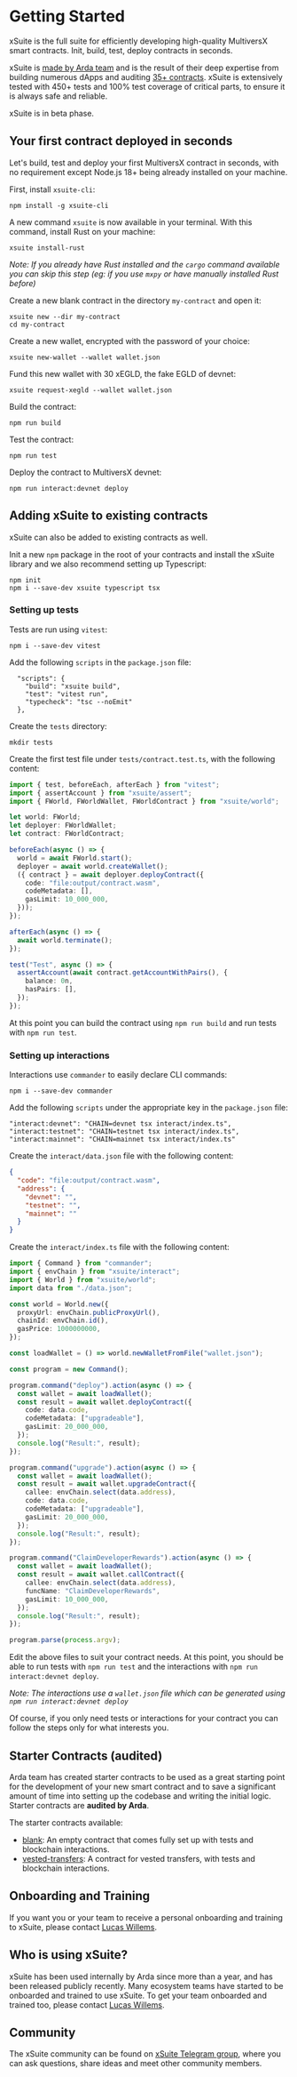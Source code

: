 
# Getting Started

xSuite is the full suite for efficiently developing high-quality MultiversX smart contracts. Init, build, test, deploy contracts in seconds.

xSuite is [made by Arda team](https://arda.run) and is the result of their deep expertise from building numerous dApps and auditing [35+ contracts](https://arda.run/audits). xSuite is extensively tested with 450+ tests and 100% test coverage of critical parts, to ensure it is always safe and reliable.

<Callout type="warning" emoji="⚠️">
  xSuite is in beta phase.
</Callout>

## Your first contract deployed in seconds

Let's build, test and deploy your first MultiversX contract in seconds, with no requirement except Node.js 18+ being already installed on your machine.

First, install `xsuite-cli`:

```
npm install -g xsuite-cli
```

A new command `xsuite` is now available in your terminal. With this command, install Rust on your machine:

```
xsuite install-rust
```

*Note: If you already have Rust installed and the `cargo` command available you can skip this step (eg: if you use `mxpy` or have manually installed Rust before)*

Create a new blank contract in the directory `my-contract` and open it:

```
xsuite new --dir my-contract
cd my-contract
```

Create a new wallet, encrypted with the password of your choice:

```
xsuite new-wallet --wallet wallet.json
```

Fund this new wallet with 30 xEGLD, the fake EGLD of devnet:

```
xsuite request-xegld --wallet wallet.json
```

Build the contract:

```
npm run build
```

Test the contract:

```
npm run test
```

Deploy the contract to MultiversX devnet:

```
npm run interact:devnet deploy
```

## Adding xSuite to existing contracts

xSuite can also be added to existing contracts as well.

Init a new `npm` package in the root of your contracts and install the xSuite library and we also recommend setting up Typescript:

```
npm init
npm i --save-dev xsuite typescript tsx
```

### Setting up tests

Tests are run using `vitest`:
```
npm i --save-dev vitest
```

Add the following `scripts` in the `package.json` file:
```
  "scripts": {
    "build": "xsuite build",
    "test": "vitest run",
    "typecheck": "tsc --noEmit"
  },
```

Create the `tests` directory:
```
mkdir tests
```

Create the first test file under `tests/contract.test.ts`, with the following content:

```ts
import { test, beforeEach, afterEach } from "vitest";
import { assertAccount } from "xsuite/assert";
import { FWorld, FWorldWallet, FWorldContract } from "xsuite/world";

let world: FWorld;
let deployer: FWorldWallet;
let contract: FWorldContract;

beforeEach(async () => {
  world = await FWorld.start();
  deployer = await world.createWallet();
  ({ contract } = await deployer.deployContract({
    code: "file:output/contract.wasm",
    codeMetadata: [],
    gasLimit: 10_000_000,
  }));
});

afterEach(async () => {
  await world.terminate();
});

test("Test", async () => {
  assertAccount(await contract.getAccountWithPairs(), {
    balance: 0n,
    hasPairs: [],
  });
});

```

At this point you can build the contract using `npm run build` and run tests with `npm run test`.

### Setting up interactions

Interactions use `commander` to easily declare CLI commands:
```
npm i --save-dev commander
```

Add the following `scripts` under the appropriate key in the `package.json` file:
```
"interact:devnet": "CHAIN=devnet tsx interact/index.ts",
"interact:testnet": "CHAIN=testnet tsx interact/index.ts",
"interact:mainnet": "CHAIN=mainnet tsx interact/index.ts"
```

Create the `interact/data.json` file with the following content:
```json
{
  "code": "file:output/contract.wasm",
  "address": {
    "devnet": "",
    "testnet": "",
    "mainnet": ""
  }
}

```

Create the `interact/index.ts` file with the following content:
```ts
import { Command } from "commander";
import { envChain } from "xsuite/interact";
import { World } from "xsuite/world";
import data from "./data.json";

const world = World.new({
  proxyUrl: envChain.publicProxyUrl(),
  chainId: envChain.id(),
  gasPrice: 1000000000,
});

const loadWallet = () => world.newWalletFromFile("wallet.json");

const program = new Command();

program.command("deploy").action(async () => {
  const wallet = await loadWallet();
  const result = await wallet.deployContract({
    code: data.code,
    codeMetadata: ["upgradeable"],
    gasLimit: 20_000_000,
  });
  console.log("Result:", result);
});

program.command("upgrade").action(async () => {
  const wallet = await loadWallet();
  const result = await wallet.upgradeContract({
    callee: envChain.select(data.address),
    code: data.code,
    codeMetadata: ["upgradeable"],
    gasLimit: 20_000_000,
  });
  console.log("Result:", result);
});

program.command("ClaimDeveloperRewards").action(async () => {
  const wallet = await loadWallet();
  const result = await wallet.callContract({
    callee: envChain.select(data.address),
    funcName: "ClaimDeveloperRewards",
    gasLimit: 10_000_000,
  });
  console.log("Result:", result);
});

program.parse(process.argv);

```

Edit the above files to suit your contract needs. At this point, you should be able to run tests with `npm run test` and the interactions with `npm run interact:devnet deploy`.

*Note: The interactions use a `wallet.json` file which can be generated using `npm run interact:devnet deploy`*

Of course, if you only need tests or interactions for your contract you can follow the steps only for what interests you.

## Starter Contracts (audited)

Arda team has created starter contracts to be used as a great starting point for the development of your new smart contract and to save a significant amount of time into setting up the codebase and writing the initial logic. Starter contracts are **audited by Arda**.

The starter contracts available:

- [blank](https://github.com/arda-org/xSuite/tree/main/contracts/blank): An empty contract that comes fully set up with tests and blockchain interactions.
- [vested-transfers](https://github.com/arda-org/xSuite/tree/main/contracts/vested-transfers): A contract for vested transfers, with tests and blockchain interactions.

## Onboarding and Training

If you want you or your team to receive a personal onboarding and training to xSuite, please contact [Lucas Willems](https://t.me/LucasWillems).

## Who is using xSuite?

xSuite has been used internally by Arda since more than a year, and has been released publicly recently. Many ecosystem teams have started to be onboarded and trained to use xSuite. To get your team onboarded and trained too, please contact [Lucas Willems](https://t.me/LucasWillems).

## Community

The xSuite community can be found on [xSuite Telegram group](https://t.me/xSuite_js), where you can ask questions, share ideas and meet other community members.
